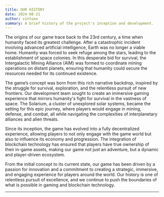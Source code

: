 ```yaml
---
title: OUR HISTORY
date: 2024-08-21
author: vintuxo
summary: A brief history of the project's inception and development.
---
```


The origins of our game trace back to the 23rd century, a time when humanity faced its greatest challenge. After a catastrophic incident involving advanced artificial intelligence, Earth was no longer a viable home. Humanity was forced to seek refuge among the stars, leading to the establishment of space colonies. In this desperate bid for survival, the Intergalactic Mining Alliance (AIM) was formed to coordinate mining operations on distant planets, ensuring that humanity could secure the resources needed for its continued existence.

The game’s concept was born from this rich narrative backdrop, inspired by the struggle for survival, exploration, and the relentless pursuit of new frontiers. Our development team sought to create an immersive gaming experience that mirrors humanity's fight for survival in the vastness of space. The Solarium, a cluster of unexplored solar systems, became the setting for this epic journey, where players would engage in mining, defense, and combat, all while navigating the complexities of interplanetary alliances and alien threats.

Since its inception, the game has evolved into a fully decentralized experience, allowing players to not only engage with the game world but also to influence its economy and progression. The integration of blockchain technology has ensured that players have true ownership of their in-game assets, making our game not just an adventure, but a dynamic and player-driven ecosystem.

From the initial concept to its current state, our game has been driven by a passion for innovation and a commitment to creating a strategic, immersive, and engaging experience for players around the world. Our history is one of relentless pursuit of excellence, and we continue to push the boundaries of what is possible in gaming and blockchain technology.

---
